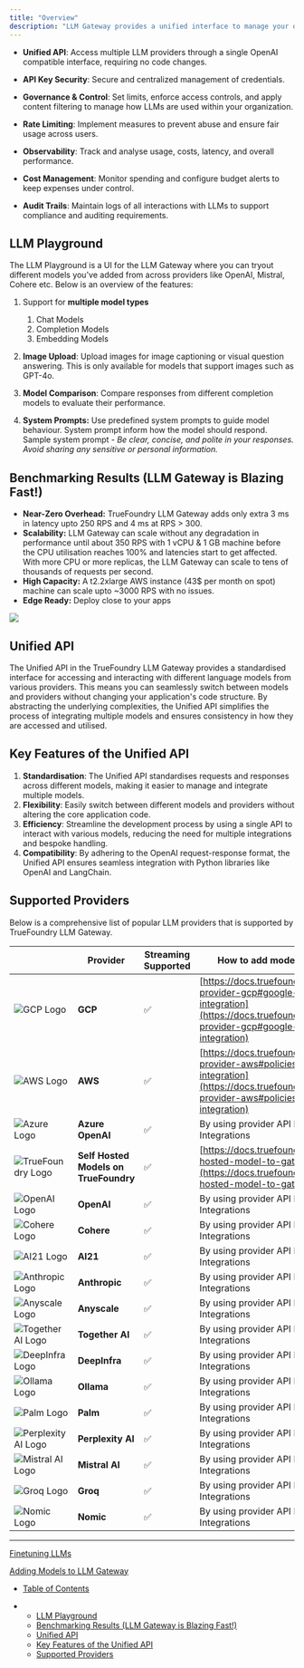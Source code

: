 ```yaml
---
title: "Overview"
description: "LLM Gateway provides a unified interface to manage your organization's LLM usage. Below are the key features that enhance functionality and security:"
---
```


* **Unified API**: Access multiple LLM providers through a single OpenAI compatible interface, requiring no code changes.

* **API Key Security**: Secure and centralized management of credentials.

* **Governance & Control**: Set limits, enforce access controls, and apply content filtering to manage how LLMs are used within your organization.

* **Rate Limiting**: Implement measures to prevent abuse and ensure fair usage across users.

* **Observability**: Track and analyse usage, costs, latency, and overall performance.

* **Cost Management**: Monitor spending and configure budget alerts to keep expenses under control.

* **Audit Trails**: Maintain logs of all interactions with LLMs to support compliance and auditing requirements.

## LLM Playground

The LLM Playground is a UI for the LLM Gateway where you can tryout different models you've added from across providers like OpenAI, Mistral, Cohere etc. Below is an overview of the features:

1. Support for **multiple model types**

   1. Chat Models
   2. Completion Models
   3. Embedding Models

2. **Image Upload**: Upload images for image captioning or visual question answering. This is only available for models that support images such as GPT-4o.

3. **Model Comparison**: Compare responses from different completion models to evaluate their performance.

4. **System Prompts:** Use predefined system prompts to guide model behaviour. System prompt inform how the model should respond. Sample system prompt - *Be clear, concise, and polite in your responses. Avoid sharing any sensitive or personal information.*

## Benchmarking Results (LLM Gateway is Blazing Fast!)

* **Near-Zero Overhead:** TrueFoundry LLM Gateway adds only extra 3 ms in latency upto 250 RPS and 4 ms at RPS > 300.
* **Scalability:** LLM Gateway can scale without any degradation in performance until about 350 RPS with 1 vCPU & 1 GB machine before the CPU utilisation reaches 100% and latencies start to get affected. With more CPU or more replicas, the LLM Gateway can scale to tens of thousands of requests per second.
* **High Capacity:** A t2.2xlarge AWS instance (43$ per month on spot) machine can scale upto \~3000 RPS with no issues.
* **Edge Ready:** Deploy close to your apps

<Frame caption="Gateway can be deployed on the edge, close to your applications">
  <img src="/images/docs/686a04943a81ee773a3a94dcddff05647776f82f7a2f32d4155d4df0f61f0032-image.png" />
</Frame>

<Info />

## Unified API

The Unified API in the TrueFoundry LLM Gateway provides a standardised interface for accessing and interacting with different language models from various providers. This means you can seamlessly switch between models and providers without changing your application's code structure. By abstracting the underlying complexities, the Unified API simplifies the process of integrating multiple models and ensures consistency in how they are accessed and utilised.

## Key Features of the Unified API

1. **Standardisation**: The Unified API standardises requests and responses across different models, making it easier to manage and integrate multiple models.
2. **Flexibility**: Easily switch between different models and providers without altering the core application code.
3. **Efficiency**: Streamline the development process by using a single API to interact with various models, reducing the need for multiple integrations and bespoke handling.
4. **Compatibility**: By adhering to the OpenAI request-response format, the Unified API ensures seamless integration with Python libraries like OpenAI and LangChain.

## Supported Providers

Below is a comprehensive list of popular LLM providers that is supported by TrueFoundry LLM Gateway.

|                                                                                                                  | Provider                              | Streaming Supported | How to add models from this provider?                                                                                                                                                                        |
| ---------------------------------------------------------------------------------------------------------------- | ------------------------------------- | ------------------- | ------------------------------------------------------------------------------------------------------------------------------------------------------------------------------------------------------------ |
| ![GCP Logo](/images/docs/852cf2ae041019e3322649a2731ef87fe038bb09ce2271e7114f4fb2ed9da415-file.png)              | **GCP**                               | ✅                   | [https://docs.truefoundry.com/docs/integration-provider-gcp#google-vertex-model-integration](https://docs.truefoundry.com/docs/integration-provider-gcp#google-vertex-model-integration)                     |
| ![AWS Logo](/images/docs/3d9a209788691caf01ac023fd388edcb5eb0bebddc7a6cbcfdfe5749d7167efa-file_1.png)            | **AWS**                               | ✅                   | [https://docs.truefoundry.com/docs/integration-provider-aws#policies-required-for-bedrock-integration](https://docs.truefoundry.com/docs/integration-provider-aws#policies-required-for-bedrock-integration) |
| ![Azure Logo](/images/docs/3e375f637423c83621df291e00c7fcd27ed05a0d3a5b90794e6a85d4702662a1-file_3.jpg)          | **Azure OpenAI**                      | ✅                   | By using provider API Key in TrueFoundry Integrations                                                                                                                                                        |
| ![TrueFoundry Logo](/images/docs/8a3ed4c8b3f169fe09dd826d5078d199bd81d50cb7657b41fa6904014a2fe7e0-file_1.jpg)    | **Self Hosted Models on TrueFoundry** | ✅                   | [https://docs.truefoundry.com/docs/add-self-hosted-model-to-gateway](https://docs.truefoundry.com/docs/add-self-hosted-model-to-gateway)                                                                     |
| ![OpenAI Logo](/images/docs/89598b0f5a65b24a53d4e81077408fb7201ec861bfd2aace4665afc6a7e46d24-file_14.png)        | **OpenAI**                            | ✅                   | By using provider API Key in TrueFoundry Integrations                                                                                                                                                        |
| ![Cohere Logo](/images/docs/fe5113cbdecff51ea30fd7a2f9de3dabc76a656274bdb5cf789bb0829dc1226f-file_2.png)         | **Cohere**                            | ✅                   | By using provider API Key in TrueFoundry Integrations                                                                                                                                                        |
| ![AI21 Logo](/images/docs/27551f097d32d959f0c4c61a42ba6bf529ce637f85658742edce85f0d5347d29-file_5.png)           | **AI21**                              | ✅                   | By using provider API Key in TrueFoundry Integrations                                                                                                                                                        |
| ![Anthropic Logo](/images/docs/d876ed2262e9a83e2e08daaf7386c2d47fca02d2ac74d15166d5163c0f8cf386-file_6.png)      | **Anthropic**                         | ✅                   | By using provider API Key in TrueFoundry Integrations                                                                                                                                                        |
| ![Anyscale Logo](/images/docs/523fa5149bacbb69daa07712ebdcd2250d441d3b34c18f6a24580d86e30ef7d2-file_2.jpg)       | **Anyscale**                          | ✅                   | By using provider API Key in TrueFoundry Integrations                                                                                                                                                        |
| ![Together AI Logo](/images/docs/a4374539855336dc486639bd82d7440b841c19f537d15e65e0195d5ab4c912a4-file_13.png)   | **Together AI**                       | ✅                   | By using provider API Key in TrueFoundry Integrations                                                                                                                                                        |
| ![DeepInfra Logo](/images/docs/636bf9baad4503876e179f1047874d50dccb083a8c4e8c385e76d7c360c2f1e6-file_3.png)      | **DeepInfra**                         | ✅                   | By using provider API Key in TrueFoundry Integrations                                                                                                                                                        |
| ![Ollama Logo](/images/docs/83459cbbeabc7de61156ddc338d9f588b3c52528bb4cc7f2caf58f798c321a71-file_10.png)        | **Ollama**                            | ✅                   | By using provider API Key in TrueFoundry Integrations                                                                                                                                                        |
| ![Palm Logo](/images/docs/6af92436ad7303aa10a17db079ad5ec4ddc43cc34e0f14388134d088edfb59a7-file_11.png)          | **Palm**                              | ✅                   | By using provider API Key in TrueFoundry Integrations                                                                                                                                                        |
| ![Perplexity AI Logo](/images/docs/9e235c1c05e84fed849a0c378f60c9a9ed408d950c2c4fd016ca74c4b7ef2fd1-file_12.png) | **Perplexity AI**                     | ✅                   | By using provider API Key in TrueFoundry Integrations                                                                                                                                                        |
| ![Mistral AI Logo](/images/docs/2f6ad398a7cae8352f0ac97224304abfb07789c9405369e68f07494a259d6340-file_7.png)     | **Mistral AI**                        | ✅                   | By using provider API Key in TrueFoundry Integrations                                                                                                                                                        |
| ![Groq Logo](/images/docs/91692a7eb9b4b5670fd7bb682b0870a098663889cafa4475df06496d3f8073ac-file_4.png)           | **Groq**                              | ✅                   | By using provider API Key in TrueFoundry Integrations                                                                                                                                                        |
| ![Nomic Logo](/images/docs/e33658a1e93990aa75d1061703c5a3ddc4577497d98aef6c67247328d03c8bd6-file_8.png)          | **Nomic**                             | ✅                   | By using provider API Key in TrueFoundry Integrations                                                                                                                                                        |

***

[Finetuning LLMs](/docs/finetuning-a-model-from-the-model-catalogue)

[Adding Models to LLM Gateway](/docs/adding-models-to-llm-gateway)

* [Table of Contents](#)

* * [LLM Playground](#llm-playground)
  * [Benchmarking Results (LLM Gateway is Blazing Fast!)](#benchmarking-results-llm-gateway-is-blazing-fast)
  * [Unified API](#unified-api)
  * [Key Features of the Unified API](#key-features-of-the-unified-api)
  * [Supported Providers](#supported-providers)
